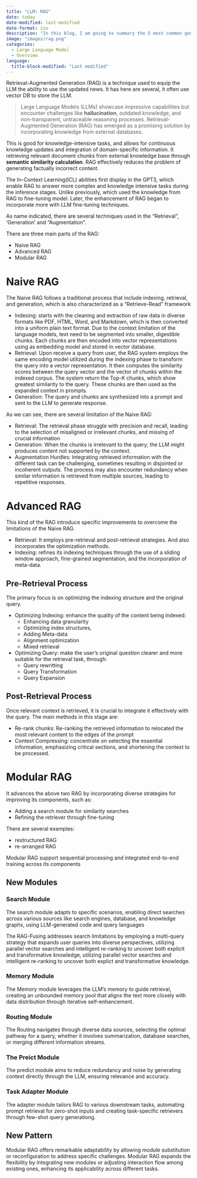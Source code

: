 ```yaml
---
title: "LLM: RAG"
date: today
date-modified: last-modified
date-format: iso
description: "In this blog, I am going to summary the 5 most common generative models: Auto-Regreesive Model, Variational AutoEncoder, Engery Based Model, Flow Model and Diffusion Model. I will also display the pros and cons between different models, and how we can combine those models to get better performance"
image: "images/rag.png"
categories: 
  - Large Language Model
  - Overview
language: 
  title-block-modified: "Last modified"
---
```


Retrieval-Augmented Generation (RAG) is a technique used to equip the LLM the ability to use the updated news. It has here are several, it often use vector DB to store the LLM.

> Large Language Models (LLMs) showcase impressive capabilities but encounter challenges like **hallucination**, outdated knowledge, and non-transparent, untraceable reasoning processes. Retrieval-Augmented Generation (RAG) has emerged as a promising solution by incorporating knowledge from external databases.

This is good for knowledge-intensive tasks, and allows for continuous knowledge updates and integration of domain-specific information. It retrieving relevant document chunks from external knowledge base through **semantic similarity calculation**. RAG effectively reduces the problem of generating factually incorrect content.

The In-Context Learning(ICL) abilities first display in the GPT3, which enable RAG to answer more complex and knowledge intensive tasks during the inference stages. Unlike previously, which used the knowledge from RAG to fine-tuning model. Later, the enhancement of RAG began to incorporate more with LLM fine-tuning techniques.

As name indicated, there are several techniques used in the "Retrieval", 'Generation' and "Augmentation".

There are three main parts of the RAG:

-   Naive RAG
-   Advanced RAG
-   Modular RAG

# Naive RAG

The Naive RAG follows a traditional process that include indexing, retrieval, and generation, which is also characterized as a "Retrieve-Read" framework

-   Indexing: starts with the cleaning and extraction of raw data in diverse formats like PDF, HTML, Word, and Markdown, which is then converted into a uniform plain text format. Due to the context limitation of the language models, text need to be segmented into smaller, digestible chunks. Each chunks are then encoded into vector representations using as embedding model and stored in vector database.
-   Retrieval: Upon receive a query from user, the RAG system employs the same encoding model utilized during the indexing phase to transform the query into a vector representation. It then computes the similarity scores between the query vector and the vector of chunks within the indexed corpus. The system return the Top-K chunks, which show greatest similarity to the query. These chunks are then used as the expanded context in prompts.
-   Generation: The query and chunks are synthesized into a prompt and sent to the LLM to generate response.

As we can see, there are several limitation of the Naive RAG:

-   Retrieval: The retrieval phase struggle with precision and recall, leading to the selection of misaligned or irrelevant chunks, and missing of crucial information
-   Generation: When the chunks is irrelevant to the query, the LLM might produces content not supported by the context.
-   Augmentation Hurdles: Integrating retrieved information
    with the different task can be challenging, sometimes resulting
    in disjointed or incoherent outputs. The process may also
    encounter redundancy when similar information is retrieved
    from multiple sources, leading to repetitive responses.

# Advanced RAG

This kind of the RAG introduce specific improvements to overcome the limitations of the Naive RAG.

-   Retrieval: It employs pre-retrieval and post-retrieval strategies. And also incorporates the optimization methods.
-   Indexing: refines its indexing techniques through the use of a sliding window approach, fine-grained segmentation, and the incorporation of meta-data.

## Pre-Retrieval Process

The primary focus is on optimizing the indexing structure and the original query.

-   Optimizing Indexing: enhance the quality of the content being indexed:
    -   Enhancing data granularity
    -   Optimizing index structures,
    -   Adding Meta-data
    -   Alignment optimization
    -   Mixed retrieval
-   Optimizing Query: make the user's original question clearer and more suitable for the retrieval task, through:
    -   Query rewritting
    -   Query Transformation
    -   Query Expansion

## Post-Retrieval Process

Once relevant context is retrieved, it is crucial to integrate it effectively with the query. The main methods in this stage are:

-   Re-rank chunks: Re-ranking the retrieved information to relocated the most relevant content to the edges of the prompt
-   Context Compressing: concentrate on selecting the essential information, emphasizing critical sections, and shortening the context to be processed.

# Modular RAG

It advances the above two RAG by incorporating diverse strategies for improving its components, such as:

-   Adding a search module for similarity searches
-   Refining the retriever through fine-tuning

There are several examples:

-   restructured RAG
-   re-arranged RAG

Modular RAG support sequential processing and integrated end-to-end training across its components

## New Modules

### Search Module

The search module adapts to specific scenarios, enabling direct searches across various sources like search engines, database, and knowledge graphs, using LLM-generated code and query languages

The RAG-Fusing addresses search limitations by employing a multi-query strategy that expands user queries into diverse perspectives, utilizing parallel vector searches and intelligent re-ranking to uncover both explicit and transformative knowledge, utilizing parallel vector searches and intelligent re-ranking to uncover both explict and transformative knowledge.

### Memory Module

The Memory module leverages the LLM's memory to guide retrieval, creating an unbounded memory pool that aligns the text more closely with data distribution through iterative self-enhancement.

### Routing Module

The Routing navigates through diverse data sources, selecting the optimal pathway for a query, whether it involves summarization, database searches, or merging different information streams.

### The Preict Module

The predict module aims to reduce redundancy and noise by generating context directly through the LLM, ensuring relevance and accuracy.

### Task Adapter Module

The adapter module tailors RAG to various downstream tasks, automating prompt retrieval for zero-shot inputs and creating task-specific retrievers through few-shot query generationg.

## New Pattern

Modular RAG offers remarkable adaptability by allowing module substitution or reconfiguration to address specific challenges. Modular RAG expands the flexibility by integrating new modules or adjusting interaction flow among existing ones, enhancing its applicability across different tasks.